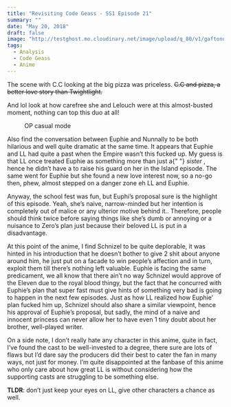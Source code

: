 ```yaml
---
title: "Revisiting Code Geass - SS1 Episode 21"
summary: ""
date: "May 20, 2018"
draft: false
image: "http://testghost.mo.cloudinary.net/image/upload/q_80/v1/gaftonosh/2021/10/FuxJdYF-1.webp"
tags:
  - Analysis
  - Code Geass
  - Anime
---
```


<div className="richtext pb-8">
  <p>
    The scene with C.C looking at the big pizza was priceless.
    <s> C.C and pizza, a better love story than Twightlight.</s>
  </p>
  <p>
    And lol look at how carefree she and Lelouch were at this almost-busted
    moment, nothing can top this duo at all!
  </p>
  <figure className="kg-card kg-card-hascaption kg-image-card kg-width-wide">
    <img
      className="kg-image hoverZoomLink"
      src="http://testghost.mo.cloudinary.net/image/upload/q_80/v1/gaftonosh/2021/10/FuxJdYF-1.webp"
      alt=""
      height={1080}
      loading="lazy"
      width={1920}
    />
    <figcaption>OP casual mode</figcaption>
  </figure>
  <p>
    Also find the conversation between Euphie and Nunnally to be both hilarious
    and well quite dramatic at the same time. It appears that Euphie and LL had
    quite a past when the Empire wasn’t this fucked up. My guess is that LL once
    treated Euphie as something more than just a{" "}
    <em>
      <em>sister</em>
    </em>
    , hence he didn’t have a to raise his guard on her in the Island episode. The
    same went for Euphie but she found a new love interest now, so a no-go then,
    phew, almost stepped on a danger zone eh LL and Euphie.
  </p>
  <p>
    Anyway, the school fest was fun, but Euphi’s proposal sure is the highlight
    of this episode. Yeah, she’s naive, narrow-minded but her intention is
    completely out of malice or any ulterior motive behind it.. Therefore,
    people should think twice before saying things like she’s dumb or annoying
    or a nuisance to Zero’s plan just because their beloved LL is put in a
    disadvantage.
  </p>
  <p>
    At this point of the anime, I find Schnizel to be quite deplorable, it was
    hinted in his introduction that he doesn’t bother to give 2 shit about
    anyone around him, he just put on a facade to win people’s affection and in
    turn, exploit them till there’s nothing left valuable. Euphie is facing the
    same predicament, we all know that there ain’t no way Schnizel would approve
    of the Eleven due to the royal blood thingy, but the fact that he concurred
    with Euphie’s plan that super fast must give hints of something very bad is
    going to happen in the next few episodes. Just as how LL realized how
    Euphie’ plan fucked him up, Schnizel should also share a similar viewpoint,
    hence his approval of Euphie’s proposal, but sadly, the mind of a naive and
    innocent princess can never allow her to have even 1 tiny doubt about her
    brother, well-played writer.
  </p>
  <p>
    On a side note, I don’t really hate any character in this anime, quite in
    fact, I’ve found the cast to be well-invested to a degree, there sure are
    lots of flaws but I’d dare say the producers did their best to cater the fan
    in many ways, not just for money. I’m quite disappointed at the fanbase of
    this anime who only care about how great LL is without considering how the
    supporting casts are struggling to be something else.
  </p>
  <p>
    <strong>TLDR</strong>: don’t just keep your eyes on LL, give other
    characters a chance as well.
  </p>
</div>
